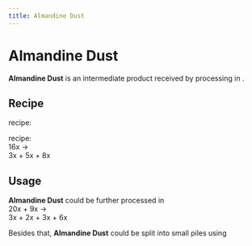 ```yaml
---
title: Almandine Dust
---
```


<ItemImage file="almandine_dust" alt="Almandine Dust" size="200" />

# Almandine Dust

**Almandine Dust** is an intermediate product received by processing <McItem slug="techreborn:red_garnet_dust" inline={true}/> in <McItem slug="techreborn:industrial_centrifuge" inline={true}/>.

## Recipe

<McItem slug="minecraft:crafting_table" inline={true}/> recipe:  
<CraftingTable recipe="input techreborn:small_pile_of_almandine_dust techreborn:small_pile_of_almandine_dust air input techreborn:small_pile_of_almandine_dust techreborn:small_pile_of_almandine_dust air input air air air output techreborn:almandine_dust"/>

<McItem slug="techreborn:industrial_centrifuge" inline={true}/> recipe:  
16x <McItem slug="techreborn:red_garnet_dust" inline={true}/> →  
3x <McItem slug="techreborn:pyrope_dust"/> + 5x <McItem slug="techreborn:almandine_dust" inline={true}/> + 8x <McItem slug="techreborn:spessartine_dust" inline={true}/>

## Usage

**Almandine Dust** could be further processed in <McItem slug="techreborn:industrial_electrolyzer" inline={true}/>  
20x <McItem slug="techreborn:almandine_dust" inline={true}/> + 9x <McItem slug="techreborn:empty_cell" inline={true}/> →  
3x <McItem slug="techreborn:iron_dust" inline={true}/> + 2x <McItem slug="techreborn:aluminum_dust" inline={true}/> + 3x <McItem slug="techreborn:silicon_cell" inline={true}/> + 6x <McItem slug="techreborn:compressed_air_cell" inline={true}/>

Besides that, **Almandine Dust** could be split into small piles using <McItem slug="minecraft:crafting_table" inline={true}/>  
<CraftingTable recipe="input air air air input air techreborn:almandine_dust air input air air air output techreborn:small_pile_of_almandine_dust,4"/>
